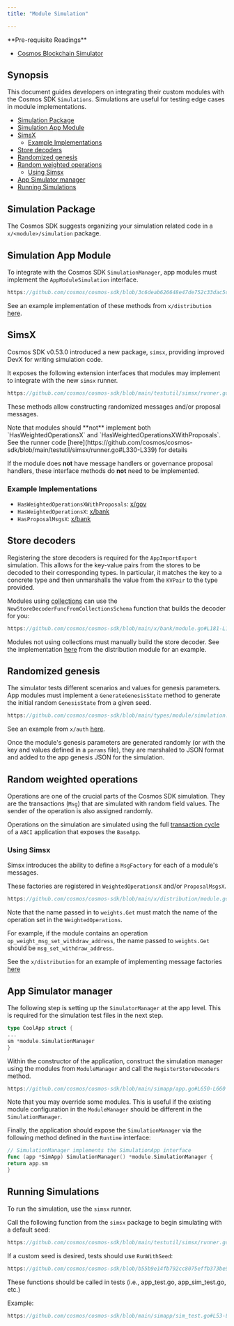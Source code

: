 ```yaml
---
title: "Module Simulation"

---
```



<Info>
**Pre-requisite Readings**

* [Cosmos Blockchain Simulator](../../learn/advanced/12-simulation.md)

</Info>

## Synopsis

This document guides developers on integrating their custom modules with the Cosmos SDK `Simulations`.
Simulations are useful for testing edge cases in module implementations.

* [Simulation Package](#simulation-package)
* [Simulation App Module](#simulation-app-module)
* [SimsX](#simsx)
  * [Example Implementations](#example-implementations)
* [Store decoders](#store-decoders)
* [Randomized genesis](#randomized-genesis)
* [Random weighted operations](#random-weighted-operations)
  * [Using Simsx](#using-simsx)
* [App Simulator manager](#app-simulator-manager)
* [Running Simulations](#running-simulations)

## Simulation Package

The Cosmos SDK suggests organizing your simulation related code in a `x/<module>/simulation` package.

## Simulation App Module

To integrate with the Cosmos SDK `SimulationManager`, app modules must implement the `AppModuleSimulation` interface.

```go reference
https://github.com/cosmos/cosmos-sdk/blob/3c6deab626648e47de752c33dac5d06af83e3ee3/types/module/simulation.go#L16-L27
```

See an example implementation of these methods from `x/distribution` [here](https://github.com/cosmos/cosmos-sdk/blob/b55b9e14fb792cc8075effb373be9d26327fddea/x/distribution/module.go#L170-L194).

## SimsX

Cosmos SDK v0.53.0 introduced a new package, `simsx`, providing improved DevX for writing simulation code.

It exposes the following extension interfaces that modules may implement to integrate with the new `simsx` runner.
```go reference
https://github.com/cosmos/cosmos-sdk/blob/main/testutil/simsx/runner.go#L223-L234
```

These methods allow constructing randomized messages and/or proposal messages.

<Tip>
Note that modules should **not** implement both `HasWeightedOperationsX` and `HasWeightedOperationsXWithProposals`.
See the runner code [here](https://github.com/cosmos/cosmos-sdk/blob/main/testutil/simsx/runner.go#L330-L339) for details

If the module does **not** have message handlers or governance proposal handlers, these interface methods do **not** need to be implemented.
</Tip>

### Example Implementations

- `HasWeightedOperationsXWithProposals`: [x/gov](https://github.com/cosmos/cosmos-sdk/blob/main/x/gov/module.go#L242-L261)
- `HasWeightedOperationsX`: [x/bank](https://github.com/cosmos/cosmos-sdk/blob/main/x/bank/module.go#L199-L203)
- `HasProposalMsgsX`: [x/bank](https://github.com/cosmos/cosmos-sdk/blob/main/x/bank/module.go#L194-L197)

## Store decoders

Registering the store decoders is required for the `AppImportExport` simulation. This allows
for the key-value pairs from the stores to be decoded to their corresponding types.
In particular, it matches the key to a concrete type and then unmarshalls the value from the `KVPair` to the type provided.

Modules using [collections](https://github.com/cosmos/cosmos-sdk/blob/main/collections/README.md) can use the `NewStoreDecoderFuncFromCollectionsSchema` function that builds the decoder for you:

```go reference
https://github.com/cosmos/cosmos-sdk/blob/main/x/bank/module.go#L181-L184
```

Modules not using collections must manually build the store decoder.
See the implementation [here](https://github.com/cosmos/cosmos-sdk/blob/main/x/distribution/simulation/decoder.go) from the distribution module for an example.

## Randomized genesis

The simulator tests different scenarios and values for genesis parameters.
App modules must implement a `GenerateGenesisState` method to generate the initial random `GenesisState` from a given seed.

```go reference
https://github.com/cosmos/cosmos-sdk/blob/main/types/module/simulation.go#L20
```

See an example from `x/auth` [here](https://github.com/cosmos/cosmos-sdk/blob/main/x/auth/module.go#L169-L172).

Once the module's genesis parameters are generated randomly (or with the key and
values defined in a `params` file), they are marshaled to JSON format and added
to the app genesis JSON for the simulation.

## Random weighted operations

Operations are one of the crucial parts of the Cosmos SDK simulation. They are the transactions
(`Msg`) that are simulated with random field values. The sender of the operation
is also assigned randomly.

Operations on the simulation are simulated using the full [transaction cycle](../../learn/advanced/01-transactions.md) of a
`ABCI` application that exposes the `BaseApp`.

### Using Simsx

Simsx introduces the ability to define a `MsgFactory` for each of a module's messages.

These factories are registered in `WeightedOperationsX` and/or `ProposalMsgsX`.

```go reference
https://github.com/cosmos/cosmos-sdk/blob/main/x/distribution/module.go#L196-L206
```

Note that the name passed in to `weights.Get` must match the name of the operation set in the `WeightedOperations`.

For example, if the module contains an operation `op_weight_msg_set_withdraw_address`, the name passed to `weights.Get` should be `msg_set_withdraw_address`.

See the `x/distribution` for an example of implementing message factories [here](https://github.com/cosmos/cosmos-sdk/blob/main/x/distribution/simulation/msg_factory.go)

## App Simulator manager

The following step is setting up the `SimulatorManager` at the app level. This
is required for the simulation test files in the next step.

```go
type CoolApp struct {
...
sm *module.SimulationManager
}
```

Within the constructor of the application, construct the simulation manager using the modules from `ModuleManager` and call the `RegisterStoreDecoders` method.

```go reference
https://github.com/cosmos/cosmos-sdk/blob/main/simapp/app.go#L650-L660
```

Note that you may override some modules.
This is useful if the existing module configuration in the `ModuleManager` should be different in the `SimulationManager`.

Finally, the application should expose the `SimulationManager` via the following method defined in the `Runtime` interface:

```go
// SimulationManager implements the SimulationApp interface
func (app *SimApp) SimulationManager() *module.SimulationManager {
return app.sm
}
```

## Running Simulations

To run the simulation, use the `simsx` runner.

Call the following function from the `simsx` package to begin simulating with a default seed:

```go reference
https://github.com/cosmos/cosmos-sdk/blob/main/testutil/simsx/runner.go#L69-L88
```

If a custom seed is desired, tests should use `RunWithSeed`:

```go reference
https://github.com/cosmos/cosmos-sdk/blob/b55b9e14fb792cc8075effb373be9d26327fddea/testutil/simsx/runner.go#L151-L168
```

These functions should be called in tests (i.e., app_test.go, app_sim_test.go, etc.)

Example:

```go reference
https://github.com/cosmos/cosmos-sdk/blob/main/simapp/sim_test.go#L53-L65
```
